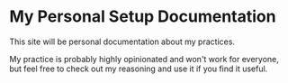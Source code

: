 # My Personal Setup Documentation

This site will be personal documentation about my practices.

My practice is probably highly opinionated and won't work for everyone, but feel free to check out my reasoning and use it if you find it useful.
